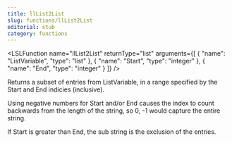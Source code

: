```yaml
---
title: llList2List
slug: functions/llList2List
editorial: stub
category: functions
---
```


<LSLFunction
	name="llList2List"
	returnType="list"
	arguments={[
	{
		"name": "ListVariable",
		"type": "list"
	},
	{
		"name": "Start",
		"type": "integer"
	},
	{
		"name": "End",
		"type": "integer"
	}
]}
/>

Returns a subset of entries from ListVariable, in a range specified by the Start and End indicies (inclusive).

Using negative numbers for Start and/or End causes the index to count backwards from the length of the string, so 0, -1 would capture the entire string.

If Start is greater than End, the sub string is the exclusion of the entries.
